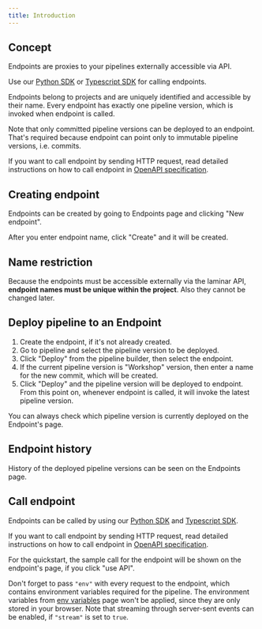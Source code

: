 ```yaml
---
title: Introduction
---
```


## Concept

Endpoints are proxies to your pipelines externally accessible via API.

Use our [Python SDK](https://github.com/lmnr-ai/lmnr-python) or [Typescript SDK](https://github.com/lmnr-ai/lmnr-ts) for calling endpoints.

Endpoints belong to projects and are uniquely identified and accessible by their name.
Every endpoint has exactly one pipeline version, which is invoked when endpoint is called.

Note that only committed pipeline versions can be deployed to an endpoint.
That's required because endpoint can point only to immutable pipeline versions, i.e. commits.

If you want to call endpoint by sending HTTP request, read detailed instructions on how to call endpoint in [OpenAPI specification](/api-reference/endpoint/endpoint_run).

## Creating endpoint

Endpoints can be created by going to Endpoints page and clicking "New endpoint".

After you enter endpoint name, click "Create" and it will be created.

## Name restriction

Because the endpoints must be accessible externally via the laminar API, **endpoint names must be unique within the project**. Also they cannot be changed later.

## Deploy pipeline to an Endpoint

1. Create the endpoint, if it's not already created.
1. Go to pipeline and select the pipeline version to be deployed.
1. Click "Deploy" from the pipeline builder, then select the endpoint.
1. If the current pipeline version is "Workshop" version, then enter a name for the new commit, which will be created.
1. Click "Deploy" and the pipeline version will be deployed to endpoint. From this point on, whenever endpoint is called, it will invoke the latest pipeline version.

You can always check which pipeline version is currently deployed on the Endpoint's page.

## Endpoint history

History of the deployed pipeline versions can be seen on the Endpoints page.

## Call endpoint

Endpoints can be called by using our [Python SDK](https://github.com/lmnr-ai/lmnr-python) and [Typescript SDK](https://github.com/lmnr-ai/lmnr-ts).

If you want to call endpoint by sending HTTP request, read detailed instructions on how to call endpoint in [OpenAPI specification](/api-reference/endpoint/endpoint_run).

For the quickstart, the sample call for the endpoint will be shown on the endpoint's page, if you click "use API".

Don't forget to pass `"env"` with every request to the endpoint, which contains environment variables required for the pipeline.
The environment variables from [env variables](/pipeline/env-variables) page won't be applied, since they are only stored in your browser.
Note that streaming through server-sent events can be enabled, if `"stream"` is set to `true`.
